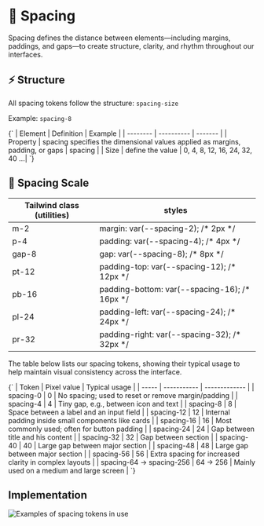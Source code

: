 
<Meta title="Foundations/Dimensions/Spacing" of={Spacing} />

# 📐 Spacing

Spacing defines the distance between elements—including margins, paddings, and gaps—to create structure, clarity, and rhythm throughout our interfaces.

## ⚡ Structure

All spacing tokens follow the structure: `spacing-size`

Example: `spacing-8`

<Markdown>
  {`
| Element  | Definition | Example |
| -------- | ---------- | ------- |
| Property | spacing specifies the dimensional values applied as margins, padding, or gaps | spacing |
| Size     | define the value | 0, 4, 8, 12, 16, 24, 32, 40 ...|
`}
</Markdown>

## 📏 Spacing Scale

<Canvas></Canvas>

<div className="my-24 overflow-hidden rounded-lg">
  <table className="w-full">
    <thead>
      <tr className="border-b border-muted bg-muted">
        <th className="font-medium text-on-accent p-12 text-left body-3">
          Tailwind class (utilities)
        </th>
        <th className="font-medium text-on-accent p-12 text-left body-3">
          styles
        </th>
      </tr>
    </thead>
    <tbody className="bg-canvas">
      <tr className="border-b border-muted">
        <td className="text-accent p-12 font-mono body-4">m-2</td>
        <td className="p-12 font-mono text-muted body-4">
          margin: var(--spacing-2); /* 2px */
        </td>
      </tr>
      <tr className="border-b border-muted">
        <td className="text-accent p-12 font-mono body-4">p-4</td>
        <td className="p-12 font-mono text-muted body-4">
          padding: var(--spacing-4); /* 4px */
        </td>
      </tr>
      <tr className="border-b border-muted">
        <td className="text-accent p-12 font-mono body-4">gap-8</td>
        <td className="p-12 font-mono text-muted body-4">
          gap: var(--spacing-8); /* 8px */
        </td>
      </tr>
      <tr className="border-b border-muted">
        <td className="text-accent p-12 font-mono body-4">pt-12</td>
        <td className="p-12 font-mono text-muted body-4">
          padding-top: var(--spacing-12); /* 12px */
        </td>
      </tr>
      <tr className="border-b border-muted">
        <td className="text-accent p-12 font-mono body-4">pb-16</td>
        <td className="p-12 font-mono text-muted body-4">
          padding-bottom: var(--spacing-16); /* 16px */
        </td>
      </tr>
      <tr className="border-b border-muted">
        <td className="text-accent p-12 font-mono body-4">pl-24</td>
        <td className="p-12 font-mono text-muted body-4">
          padding-left: var(--spacing-24); /* 24px */
        </td>
      </tr>
      <tr className="border-b border-muted">
        <td className="text-accent p-12 font-mono body-4">pr-32</td>
        <td className="p-12 font-mono text-muted body-4">
          padding-right: var(--spacing-32); /* 32px */
        </td>
      </tr>
    </tbody>

  </table>
</div>

The table below lists our spacing tokens, showing their typical usage to help maintain visual consistency across the interface.

<Markdown>
  {`
| Token | Pixel value | Typical usage |
| ----- | ----------- | ------------- |
| spacing-0 | 0 | No spacing; used to reset or remove margin/padding |
| spacing-4 | 4 | Tiny gap, e.g., between icon and text |
| spacing-8 | 8 | Space between a label and an input field |
| spacing-12 | 12 | Internal padding inside small components like cards |
| spacing-16 | 16 | Most commonly used; often for button padding |
| spacing-24 | 24 | Gap between title and his content |
| spacing-32 | 32 | Gap between section |
| spacing-40 | 40 | Large gap between major section |
| spacing-48 | 48 | Large gap between major section |
| spacing-56 | 56 | Extra spacing for increased clarity in complex layouts |
| spacing-64 → spacing-256 | 64 → 256 | Mainly used on a medium and large screen |
`}
</Markdown>

## Implementation

<img src={spacingExample} alt="Examples of spacing tokens in use" />
